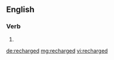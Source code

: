 ==English==

===Verb===
{{head|en|verb form}}

# {{en-past of|recharge}}

[[de:recharged]]
[[mg:recharged]]
[[vi:recharged]]